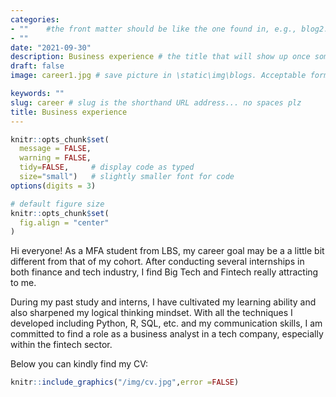 ```yaml
---
categories:  
- ""    #the front matter should be like the one found in, e.g., blog2.md. It cannot be like the normal Rmd we used
- ""
date: "2021-09-30"
description: Business experience # the title that will show up once someone gets to this page
draft: false
image: career1.jpg # save picture in \static\img\blogs. Acceptable formats= jpg, jpeg, or png . Your iPhone pics wont work

keywords: ""
slug: career # slug is the shorthand URL address... no spaces plz
title: Business experience
---
```

```r
knitr::opts_chunk$set(
  message = FALSE, 
  warning = FALSE, 
  tidy=FALSE,     # display code as typed
  size="small")   # slightly smaller font for code
options(digits = 3)

# default figure size
knitr::opts_chunk$set(
  fig.align = "center"
)
```

Hi everyone! As a MFA student from LBS, my career goal may be a a little bit different from that of my cohort. After conducting several internships in both finance and tech industry, I find Big Tech and Fintech really attracting to me. 

During my past study and interns, I have cultivated my learning ability and also sharpened my logical thinking mindset. With all the techniques I developed including Python, R, SQL, etc. and my communication skills, I am committed to find a role as a business analyst in a tech company, especially within the fintech sector.

Below you can kindly find my CV:


```r
knitr::include_graphics("/img/cv.jpg",error =FALSE)

```



